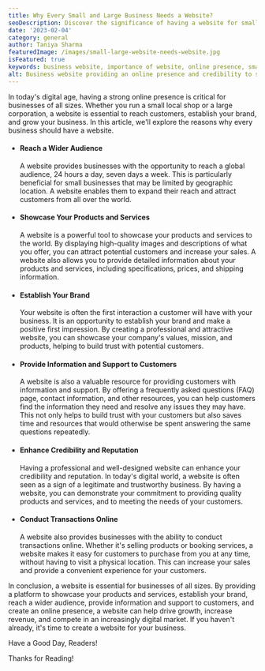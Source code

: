 ```yaml
---
title: Why Every Small and Large Business Needs a Website?
seoDescription: Discover the significance of having a website for small and large businesses, including online presence and building credibility.
date: '2023-02-04'
category: general
author: Taniya Sharma
featuredImage: /images/small-large-website-needs-website.jpg
isFeatured: true
keywords: business website, importance of website, online presence, small business website, large business website.
alt: Business website providing an online presence and credibility to small and large businesses.
---
```


In today's digital age, having a strong online presence is critical for businesses of all sizes. Whether you run a small local shop or a large corporation, a website is essential to reach customers, establish your brand, and grow your business. In this article, we'll explore the reasons why every business should have a website.

- #### Reach a Wider Audience

  A website provides businesses with the opportunity to reach a global audience, 24 hours a day, seven days a week. This is particularly beneficial for small businesses that may be limited by geographic location. A website enables them to expand their reach and attract customers from all over the world.

- #### Showcase Your Products and Services

  A website is a powerful tool to showcase your products and services to the world. By displaying high-quality images and descriptions of what you offer, you can attract potential customers and increase your sales. A website also allows you to provide detailed information about your products and services, including specifications, prices, and shipping information.

- #### Establish Your Brand

  Your website is often the first interaction a customer will have with your business. It is an opportunity to establish your brand and make a positive first impression. By creating a professional and attractive website, you can showcase your company's values, mission, and products, helping to build trust with potential customers.

- #### Provide Information and Support to Customers

  A website is also a valuable resource for providing customers with information and support. By offering a frequently asked questions (FAQ) page, contact information, and other resources, you can help customers find the information they need and resolve any issues they may have. This not only helps to build trust with your customers but also saves time and resources that would otherwise be spent answering the same questions repeatedly.

- #### Enhance Credibility and Reputation

  Having a professional and well-designed website can enhance your credibility and reputation. In today's digital world, a website is often seen as a sign of a legitimate and trustworthy business. By having a website, you can demonstrate your commitment to providing quality products and services, and to meeting the needs of your customers.

- #### Conduct Transactions Online

  A website also provides businesses with the ability to conduct transactions online. Whether it's selling products or booking services, a website makes it easy for customers to purchase from you at any time, without having to visit a physical location. This can increase your sales and provide a convenient experience for your customers.

In conclusion, a website is essential for businesses of all sizes. By providing a platform to showcase your products and services, establish your brand, reach a wider audience, provide information and support to customers, and create an online presence, a website can help drive growth, increase revenue, and compete in an increasingly digital market. If you haven't already, it's time to create a website for your business.

Have a Good Day, Readers!

Thanks for Reading!
